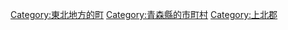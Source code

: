 {{Commonscat|Rokunohe, Aomori}}
{{Catmore}}

{{DEFAULTSORT:Rokunohe}}
[[Category:東北地方的町|Category:東北地方的町]]
[[Category:青森縣的市町村|Category:青森縣的市町村]]
[[Category:上北郡|Category:上北郡]]